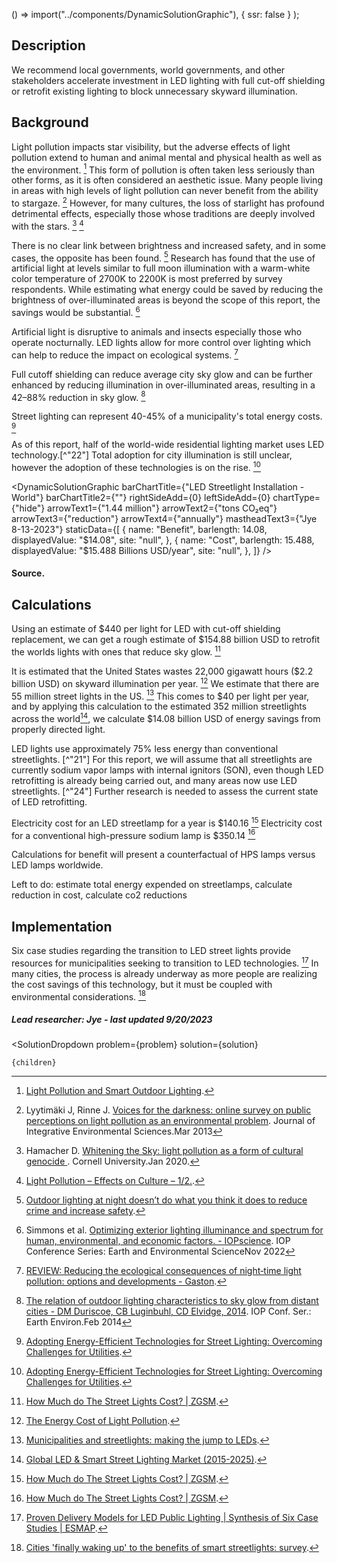 
  () => import("../components/DynamicSolutionGraphic"),
  { ssr: false }
);


## Description


We recommend local governments, world governments, and other stakeholders accelerate investment in LED lighting with full cut-off shielding or retrofit existing lighting to block unnecessary skyward illumination.


## Background


Light pollution impacts star visibility, but the adverse effects of light pollution extend to human and animal mental and physical health as well as the environment. [^"1"] This form of pollution is often taken less seriously than other forms, as it is often considered an aesthetic issue. Many people living in areas with high levels of light pollution can never benefit from the ability to stargaze. [^"3"] However, for many cultures, the loss of starlight has profound detrimental effects, especially those whose traditions are deeply involved with the stars. [^"2"] [^"9"]


There is no clear link between brightness and increased safety, and in some cases, the opposite has been found. [^"6"] Research has found that the use of artificial light at levels similar to full moon illumination with a warm-white color temperature of 2700K to 2200K is most preferred by survey respondents. While estimating what energy could be saved by reducing the brightness of over-illuminated areas is beyond the scope of this report, the savings would be substantial. [^"4"]


Artificial light is disruptive to animals and insects especially those who operate nocturnally. LED lights allow for more control over lighting which can help to reduce the impact on ecological systems. [^"11"]


Full cutoff shielding can reduce average city sky glow and can be further enhanced by reducing illumination in over-illuminated areas, resulting in a 42–88% reduction in sky glow. [^"5"]


Street lighting can represent 40-45% of a municipality's total energy costs. [^"12"]


As of this report, half of the world-wide residential lighting market uses LED technology.[^"22"] Total adoption for city illumination is still unclear, however the adoption of these technologies is on the rise. [^"12"]


<DynamicSolutionGraphic
  barChartTitle={"LED Streetlight Installation - World"}
  barChartTitle2={""}
  rightSideAdd={0}
  leftSideAdd={0}
  chartType={"hide"}
  arrowText1={"1.44 million"}
  arrowText2={"tons CO₂eq"}
  arrowText3={"reduction"}
  arrowText4={"annually"}
  mastheadText3={"Jye 8-13-2023"}
 staticData={[
    {
      name: "Benefit",
      barlength: 14.08,
      displayedValue: "$14.08",
      site: "null",
    },
        {
      name: "Cost",
      barlength: 15.488,
      displayedValue: "$15.488 Billions USD/year",
      site: "null",
    },
  ]}
/>


#### Source.


## Calculations


Using an estimate of $440 per light for LED with cut-off shielding replacement, we can get a rough estimate of $154.88 billion USD to retrofit the worlds lights with ones that reduce sky glow. [^"20"]


It is estimated that the United States wastes 22,000 gigawatt hours ($2.2 billion USD) on skyward illumination per year. [^"18"] We estimate that there are 55 million street lights in the US. [^"19"] This comes to $40 per light per year, and by applying this calculation to the estimated 352 million streetlights across the world[^"7"], we calculate $14.08 billion USD of energy savings from properly directed light.


LED lights use approximately 75% less energy than conventional streetlights. [^"21"] For this report, we will assume that all streetlights are currently sodium vapor lamps with internal ignitors (SON), even though LED retrofitting is already being carried out, and many areas now use LED streetlights.  [^"24"] Further research is needed to assess the current state of LED retrofitting.


Electricity cost for an LED streetlamp for a year is $140.16 [^"20"]
Electricity cost for a conventional high-pressure sodium lamp is $350.14 [^"20"]


Calculations for benefit will present a counterfactual of HPS lamps versus LED lamps worldwide.


Left to do: estimate total energy expended on streetlamps, calculate reduction in cost, calculate co2 reductions




## Implementation


Six case studies regarding the transition to LED street lights provide resources for municipalities seeking to transition to LED technologies. [^"15"] In many cities, the process is already underway as more people are realizing the cost savings of this technology, but it must be coupled with environmental considerations. [^"16"]




##### Lead researcher: Jye - last updated 9/20/2023




[^"1"]:  [Light Pollution and Smart Outdoor Lighting](https://dergipark.org.tr/en/download/article-file/1555622).
[^"2"]: Hamacher D. [Whitening the Sky: light pollution as a form of cultural genocide ](https://arxiv.org/ftp/arxiv/papers/2001/2001.11527.pdf). Cornell University.Jan 2020.
[^"3"]: Lyytimäki J, Rinne J. [Voices for the darkness: online survey on public perceptions on light pollution as an environmental problem](https://www.tandfonline.com/doi/full/10.1080/1943815X.2013.824487). Journal of Integrative Environmental Sciences.Mar 2013
[^"4"]: Simmons et al. [Optimizing exterior lighting illuminance and spectrum for human, environmental, and economic factors. - IOPscience](https://iopscience.iop.org/article/10.1088/1755-1315/1099/1/012047). IOP Conference Series: Earth and Environmental ScienceNov 2022
[^"5"]:  [The relation of outdoor lighting characteristics to sky glow from distant cities - DM Duriscoe, CB Luginbuhl, CD Elvidge, 2014](https://journals.sagepub.com/doi/10.1177/1477153513506729). IOP Conf. Ser.: Earth Environ.Feb 2014
[^"6"]:  [Outdoor lighting at night doesn’t do what you think it does to reduce crime and increase safety](https://darksky.org/resources/what-is-light-pollution/effects/safety/).
[^"7"]:  [Global LED & Smart Street Lighting Market (2015-2025)](https://www.prnewswire.com/news-releases/global-led--smart-street-lighting-market-2015-2025-300277486.html).
[^"8"]:  [United States Census Bureau](https://www.census.gov/).
[^"9"]:  [Light Pollution – Effects on Culture – 1/2.](https://rasc.ca/sites/default/files/LightPollution-EffectsonCulture.pdf).
[^"10"]:  [Outdoor lighting at night doesn’t do what you think it does to reduce crime and increase safety](https://darksky.org/resources/what-is-light-pollution/effects/safety/).
[^"11"]:  [REVIEW: Reducing the ecological consequences of night‐time light pollution: options and developments - Gaston](https://besjournals.onlinelibrary.wiley.com/doi/full/10.1111/j.1365-2664.2012.02212.x).
[^"12"]:  [Adopting Energy-Efficient Technologies for Street Lighting: Overcoming Challenges for Utilities](https://escholarship.org/content/qt8359x29b/qt8359x29b.pdf?t=p7e214).
[^"13"]:  [How Long Do LED Street Lights Last - Olympia Lighting, Inc.](https://olympialighting.com/how-long-do-led-street-lights-last/).
[^"14"]:  [Safe Streets: LA Bureau of Street Lighting](https://lalights.lacity.org/residents/safe_streets.html).
[^"15"]:  [Proven Delivery Models for LED Public Lighting | Synthesis of Six Case Studies | ESMAP](https://www.esmap.org/node/57252).
[^"16"]:  [Cities 'finally waking up' to the benefits of smart streetlights: survey](https://www.smartcitiesdive.com/news/survey-smart-streetlights-LED-northeast-group/577227/).
[^"17"]:  [Population Division |](https://www.un.org/development/desa/pd/).
[^"18"]:  [The Energy Cost of Light Pollution](https://futurism.com/the-energy-cost-of-light-pollution).
[^"19"]:  [Municipalities and streetlights: making the jump to LEDs](https://www.eaton.com/tw/en-us/company/news-insights/lighting-resource/trends/municipalities-and-streetlights-making-the-jump-to-leds.html).
[^"20"]:  [How Much do The Street Lights Cost? | ZGSM](https://www.zgsm-china.com/blog/how-much-do-the-street-lights-cost.html).



  <SolutionDropdown 
    problem={problem} 
    solution={solution}
  >
    {children}
  </SolutionDropdown>


